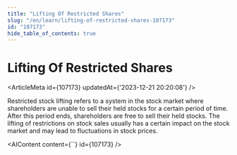 ```yaml
---
title: "Lifting Of Restricted Shares"
slug: "/en/learn/lifting-of-restricted-shares-107173"
id: "107173"
hide_table_of_contents: true
---
```



# Lifting Of Restricted Shares

<ArticleMeta id={107173} updatedAt={'2023-12-21 20:20:08'} />
<div className='border-solid border-b border-t-0 my-4 border-[var(--ifm-color-gray-300)]' />

Restricted stock lifting refers to a system in the stock market where shareholders are unable to sell their held stocks for a certain period of time. After this period ends, shareholders are free to sell their held stocks. The lifting of restrictions on stock sales usually has a certain impact on the stock market and may lead to fluctuations in stock prices.

<AIContent content={``} id={107173} />
